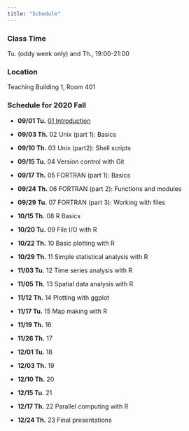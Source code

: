 ```yaml
---
title: "Schedule"
---
```

### Class Time
Tu. (oddy week only) and Th., 19:00-21:00

### Location
Teaching Building 1, Room 401

### Schedule for 2020 Fall
+ **09/01 Tu.** [01 Introduction](https://zhu-group.github.io/ese5023/01_Introduction.html)
  
+ **09/03 Th.** 02 Unix (part 1): Basics

+ **09/10 Th.** 03 Unix (part2): Shell scripts

+ **09/15 Tu.** 04 Version control with Git

+ **09/17 Th.** 05 FORTRAN (part 1): Basics

+ **09/24 Th.** 06 FORTRAN (part 2): Functions and modules

+ **09/29 Tu.** 07 FORTRAN (part 3): Working with files

+ **10/15 Th.** 08 R Basics  

+ **10/20 Tu.** 09 File I/O with R							

+ **10/22 Th.** 10 Basic plotting with R

+ **10/29 Th.** 11 Simple statistical analysis with R

+ **11/03 Tu.** 12 Time series analysis with R

+ **11/05 Th.** 13 Spatial data analysis with R				

+ **11/12 Th.** 14 Plotting with ggplot

+ **11/17 Tu.** 15 Map making with R

+ **11/19 Th.** 16

+ **11/26 Th.** 17

+ **12/01 Tu.** 18

+ **12/03 Th.** 19

+ **12/10 Th.** 20

+ **12/15 Tu.** 21

+ **12/17 Th.** 22		Parallel computing with R

+ **12/24 Th.** 23		Final presentations 
